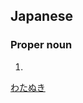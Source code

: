 ==Japanese==
{{ja-kanjitab|渡|貫}}

===Proper noun===
{{ja-pos|proper|わたぬき}}

# {{surname|lang=ja}}

[[Category:Japanese surnames|わたぬき]]